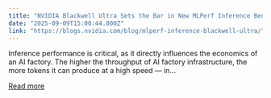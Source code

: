 ```yaml
---
title: "NVIDIA Blackwell Ultra Sets the Bar in New MLPerf Inference Benchmark"
date: "2025-09-09T15:00:44.000Z"
link: "https://blogs.nvidia.com/blog/mlperf-inference-blackwell-ultra/"
---
```


Inference performance is critical, as it directly influences the economics of an AI factory. The higher the throughput of AI factory infrastructure, the more tokens it can produce at a high speed — in...

[Read more](https://blogs.nvidia.com/blog/mlperf-inference-blackwell-ultra/)

